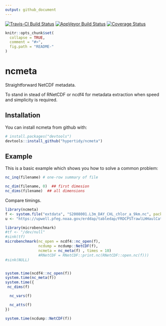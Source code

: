 ```yaml
---
output: github_document
---
```


[![Travis-CI Build Status](https://travis-ci.org/hypertidy/ncmeta.svg?branch=master)](https://travis-ci.org/hypertidy/ncmeta)
[![AppVeyor Build Status](https://ci.appveyor.com/api/projects/status/github/hypertidy/ncmeta?branch=master&svg=true)](https://ci.appveyor.com/project/hypertidy/ncmeta)
[![Coverage Status](https://img.shields.io/codecov/c/github/hypertidy/ncmeta/master.svg)](https://codecov.io/github/hypertidy/ncmeta?branch=master)

<!-- README.md is generated from README.Rmd. Please edit that file -->

```r
knitr::opts_chunk$set(
  collapse = TRUE,
  comment = "#>",
  fig.path = "README-"
)
```

# ncmeta

Straightforward NetCDF metadata. 


To stand in stead of RNetCDF or ncdf4 for metadata extraction when speed and simplicity is required. 

## Installation

You can install ncmeta from github with:

```r
# install.packages("devtools")
devtools::install_github("hypertidy/ncmeta")
```

## Example

This is a basic example which shows you how to solve a common problem:

```r
nc_inq(filename) # one-row summary of file

nc_dim(filename, 0)  ## first dimesion
nc_dims(filename)  ## all dimensions
```

Compare timings. 

```r
library(ncmeta)
f <- system.file("extdata", "S2008001.L3m_DAY_CHL_chlor_a_9km.nc", package = "ncmeta")
u <- "https://upwell.pfeg.noaa.gov/erddap/tabledap/FRDCPSTrawlLHHaulCatch"

library(microbenchmark)
#tf <- "/dev/null"
#sink(tf)
microbenchmark(nc_open = ncdf4::nc_open(f), 
               ncdump = ncdump::NetCDF(f), 
               ncmeta = nc_meta(f) , times = 10)
               #RNetCDF = RNetCDF::print.nc(RNetCDF::open.nc(f)))
#sink(NULL)


system.time(ncdf4::nc_open(f))
system.time(nc_meta(f))
system.time({
 nc_dims(f)

  nc_vars(f)

  nc_atts(f)
})

system.time(ncdump::NetCDF(f))
```